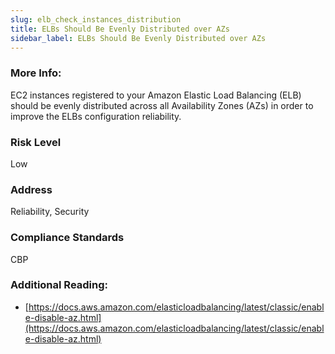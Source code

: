 ```yaml
---
slug: elb_check_instances_distribution
title: ELBs Should Be Evenly Distributed over AZs
sidebar_label: ELBs Should Be Evenly Distributed over AZs
---
```


### More Info:

EC2 instances registered to your Amazon Elastic Load Balancing (ELB) should be evenly distributed across all Availability Zones (AZs) in order to improve the ELBs configuration reliability.

### Risk Level

Low

### Address

Reliability, Security

### Compliance Standards

CBP

### Additional Reading:

- [https://docs.aws.amazon.com/elasticloadbalancing/latest/classic/enable-disable-az.html](https://docs.aws.amazon.com/elasticloadbalancing/latest/classic/enable-disable-az.html) 

